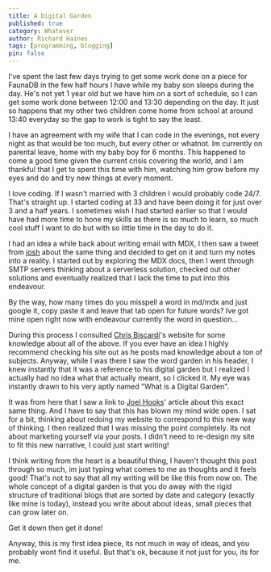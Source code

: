 ```yaml
---
title: A Digital Garden
published: true
category: Whatever
author: Richard Haines
tags: [programming, blogging]
pin: false
---
```


I've spent the last few days trying to get some work done on a piece for FaunaDB
in the few half hours I have while my baby son sleeps during the day. He's not
yet 1 year old but we have him on a sort of schedule, so I can get some work
done between 12:00 and 13:30 depending on the day. It just so happens that my
other two children come home from school at around 13:40 everyday so the gap to
work is tight to say the least.

I have an agreement with my wife that I can code in the evenings, not every
night as that would be too much, but every other or whatnot. Im currently on
parental leave, home with my baby boy for 6 months. This happened to come a good
time given the current crisis covering the world, and I am thankful that I get
to spent this time with him, watching him grow before my eyes and do and try new
things at every moment.

I love coding. If I wasn't married with 3 children I would probably code 24/7.
That's straight up. I started coding at 33 and have been doing it for just over
3 and a half years. I sometimes wish I had started earlier so that I would have
had more time to hone my skills as there is so much to learn, so much cool stuff
I want to do but with so little time in the day to do it.

I had an idea a while back about writing email with MDX, I then saw a tweet from
[josh] about the same thing and decided to get on it and turn my notes into a
reality. I started out by exploring the MDX docs, then I went through SMTP
servers thinking about a serverless solution, checked out other solutions and
eventually realized that I lack the time to put into this endeavour.

By the way, how many times do you misspell a word in md/mdx and just google
it, copy paste it and leave that tab open for future words? Ive got mine open
right now with endeavour currently the word in question...

During this process I consulted [Chris Biscardi]'s website for some knowledge
about all of the above. If you ever have an idea I highly recommend checking his
site out as he posts mad knowledge about a ton of subjects. Anyway, while I was
there I saw the word garden in his header, I knew instantly that it was a
reference to his digital garden but I realized I actually had no idea what that
actually meant, so I clicked it. My eye was instantly drawn to his very aptly
named "What is a Digital Garden".

It was from here that I saw a link to [Joel Hooks]' article about this exact
same thing. And I have to say that this has blown my mind wide open. I sat for a
bit, thinking about redoing my website to correspond to this new way of
thinking. I then realized that I was missing the point completely. Its not about
marketing yourself via your posts. I didn't need to re-design my site to fit
this new narrative, I could just start writing!

I think writing from the heart is a beautiful thing, I haven't thought this post
through so much, im just typing what comes to me as thoughts and it feels good!
That's not to say that all my writing will be like this from now on. The whole
concept of a digital garden is that you do away with the rigid structure of
traditional blogs that are sorted by date and category (exactly like mine is
today), instead you write about about ideas, small pieces that can grow later
on.

Get it down then get it done!

Anyway, this is my first idea piece, its not much in way of ideas, and you
probably wont find it useful. But that's ok, because it not just for you, its
for me.

<!-- Links -->

[josh]: https://twitter.com/JoshWComeau
[chris biscardi]: https://www.christopherbiscardi.com/
[joel hooks]: https://joelhooks.com/digital-garden
